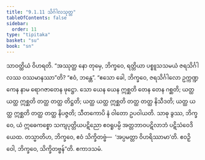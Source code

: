 ```yaml
---
title: "9.1.11 သိင်္ဂါလသုတ္တ"
tableOfContents: false
sidebar:
  order: 11
type: "tipitaka"
basket: "su"
book: "sn"
---
```



<DynamicBreadcrumb />

<Division number="233" book="sn" e="ch" v="18" p="313">

<Paragraph number="1243" book="sn">
သာဝတ္ထိယံ ဝိဟရတိ. “အဿုတ္ထ နော တုမှေ, ဘိက္ခဝေ, ရတ္တိယာ ပစ္စူသသမယံ ဇရသိင်္ဂါလဿ ဝဿမာနဿာ”တိ? “ဧဝံ, ဘန္တေ”. “ဧသော ခေါ, ဘိက္ခဝေ, ဇရသိင်္ဂါလော ဥက္ကဏ္ဍကေန နာမ ရောဂဇာတေန ဖုဋ္ဌော. သော ယေန ယေန ဣစ္ဆတိ တေန တေန ဂစ္ဆတိ; ယတ္ထ ယတ္ထ ဣစ္ဆတိ တတ္ထ တတ္ထ တိဋ္ဌတိ; ယတ္ထ ယတ္ထ ဣစ္ဆတိ တတ္ထ တတ္ထ နိသီဒတိ; ယတ္ထ ယတ္ထ ဣစ္ဆတိ တတ္ထ တတ္ထ နိပဇ္ဇတိ; သီတကောပိ နံ ဝါတော ဥပဝါယတိ. သာဓု ခွဿ, ဘိက္ခဝေ, ယံ ဣဓေကစ္စော သကျပုတ္တိယပဋိညော ဧဝရူပမ္ပိ အတ္တဘာဝပဋိလာဘံ ပဋိသံဝေဒိယေထ. တသ္မာတိဟ, ဘိက္ခဝေ, ဧဝံ သိက္ခိတဗ္ဗံ—  ‘အပ္ပမတ္တာ ဝိဟရိဿာမာ’တိ. ဧဝဉှိ ဝေါ, ဘိက္ခဝေ, သိက္ခိတဗ္ဗန်”တိ.

</Paragraph>
</Division>

<Paragraph number="1244" type="center" book="sn">
ဧကာဒသမံ.
</Paragraph>